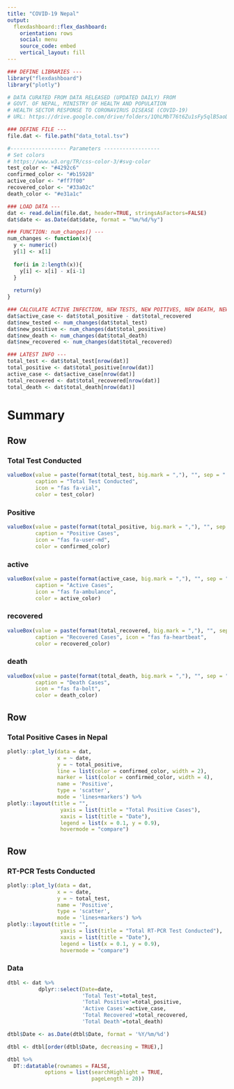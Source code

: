 ```yaml
---
title: "COVID-19 Nepal"
output: 
  flexdashboard::flex_dashboard:
    orientation: rows
    social: menu
    source_code: embed
    vertical_layout: fill
---
```


```r
### DEFINE LIBRARIES ---
library("flexdashboard")
library("plotly")

# DATA CURATED FROM DATA RELEASED (UPDATED DAILY) FROM
# GOVT. OF NEPAL, MINISTRY OF HEALTH AND POPULATION
# HEALTH SECTOR RESPONSE TO CORONAVIRUS DISEASE (COVID-19)
# URL: https://drive.google.com/drive/folders/1QhLMbT76t6Zu1sFy5qlB5aoDbHVAcnHx

### DEFINE FILE ---
file.dat <- file.path("data_total.tsv")

#------------------ Parameters ------------------
# Set colors
# https://www.w3.org/TR/css-color-3/#svg-color
test_color <- "#4292c6"
confirmed_color <- "#b15928"
active_color <- "#ff7f00"
recovered_color <- "#33a02c"
death_color <- "#e31a1c"

### LOAD DATA ---
dat <- read.delim(file.dat, header=TRUE, stringsAsFactors=FALSE)
dat$date <- as.Date(dat$date, format = "%m/%d/%y")

### FUNCTION: num_changes() ---
num_changes <- function(x){
  y <- numeric()
  y[1] <- x[1]
  
  for(i in 2:length(x)){
    y[i] <- x[i] - x[i-1]           
  }
  
  return(y)
}  

### CALCULATE ACTIVE INFECTION, NEW TESTS, NEW POITIVES, NEW DEATH, NEW RECOVERED ---
dat$active_case <- dat$total_positive - dat$total_recovered
dat$new_tested <- num_changes(dat$total_test)
dat$new_positive <- num_changes(dat$total_positive)	
dat$new_death <- num_changes(dat$total_death)	
dat$new_recovered <- num_changes(dat$total_recovered)

### LATEST INFO ---
total_test <- dat$total_test[nrow(dat)]
total_positive <- dat$total_positive[nrow(dat)]
active_case <- dat$active_case[nrow(dat)]
total_recovered <- dat$total_recovered[nrow(dat)]
total_death <- dat$total_death[nrow(dat)]

```


Summary
=======================================================================
Row
-----------------------------------------------------------------------

### Total Test Conducted {.value-box}

```r
valueBox(value = paste(format(total_test, big.mark = ","), "", sep = " "), 
         caption = "Total Test Conducted", 
         icon = "fas fa-vial", 
         color = test_color)
```

### Positive {.value-box}

```r
valueBox(value = paste(format(total_positive, big.mark = ","), "", sep = " "), 
         caption = "Positive Cases", 
         icon = "fas fa-user-md", 
         color = confirmed_color)
```


### active {.value-box}

```r
valueBox(value = paste(format(active_case, big.mark = ","), "", sep = " "), 
         caption = "Active Cases", 
         icon = "fas fa-ambulance", 
         color = active_color)
```

### recovered {.value-box}

```r
valueBox(value = paste(format(total_recovered, big.mark = ","), "", sep = " "),  
         caption = "Recovered Cases", icon = "fas fa-heartbeat", 
         color = recovered_color)
```

### death {.value-box}

```r
valueBox(value = paste(format(total_death, big.mark = ","), "", sep = " "),  
         caption = "Death Cases", 
         icon = "fas fa-bolt", 
         color = death_color)
```


Row
-----------------------------------------------------------------------

### Total Positive Cases in Nepal

```r
plotly::plot_ly(data = dat,
                x = ~ date,
                y = ~ total_positive,
                line = list(color = confirmed_color, width = 2),
                marker = list(color = confirmed_color, width = 4),
                name = 'Positive', 
                type = 'scatter',
                mode = 'lines+markers') %>%
plotly::layout(title = "",
                 yaxis = list(title = "Total Positive Cases"),
                 xaxis = list(title = "Date"),
                 legend = list(x = 0.1, y = 0.9),
                 hovermode = "compare")

```

Row {data-width=400}
-----------------------------------------------------------------------


### RT-PCR Tests Conducted
    
```r
plotly::plot_ly(data = dat,
                x = ~ date,
                y = ~ total_test,
                name = 'Positive', 
                type = 'scatter',
                mode = 'lines+markers') %>%
plotly::layout(title = "",
                 yaxis = list(title = "Total RT-PCR Test Conducted"),
                 xaxis = list(title = "Date"),
                 legend = list(x = 0.1, y = 0.9),
                 hovermode = "compare")
```


### Data
    
```r
dtbl <- dat %>%
          dplyr::select(Date=date, 
                        'Total Test'=total_test, 
                        'Total Positive'=total_positive,
                        'Active Cases'=active_case,
                        'Total Recovered'=total_recovered,
                        'Total Death'=total_death)

dtbl$Date <- as.Date(dtbl$Date, format = '%Y/%m/%d')

dtbl <- dtbl[order(dtbl$Date, decreasing = TRUE),]

dtbl %>%  
  DT::datatable(rownames = FALSE,
            options = list(searchHighlight = TRUE, 
                           pageLength = 20))
```

